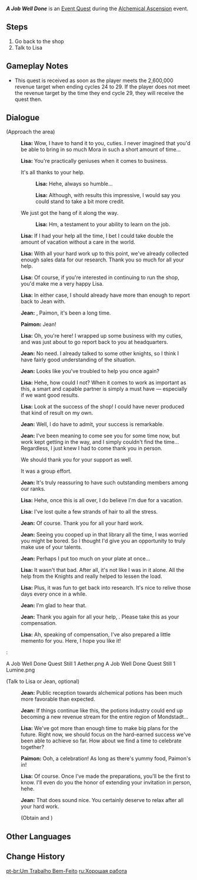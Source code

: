 {{Quest Infobox
|id            = 40154
|image         = <!-- Event Quest A Job Well Done.png -->
|type          = Story
|event_name    = Alchemical Ascension
|chapter       = 
|act           = 
|actNum        = 
|actType       = 
|part          = 
|requirement   =
* Complete cycle 24
* Reach 2,600,000 revenue, or complete cycle 29
|characters    = Jean; Lisa; Paimon; Traveler
|startLocation = [[Starfell Valley]], [[Mondstadt]]
|region        = Mondstadt
|area          = Starfell Valley
|subarea       = Whispering Woods
|prev          = International Markets (Quest)
|next          = 
|rewards       = Primogem*30;Mora*20,000;Adventurer's Experience*2;Wanderer's Advice*4;Cleverly Crafted Cauldron: Potion Plans Aplenty*1;Felix Felicium*1
|otherRewards  = 
|voiced        = yes
}}
'''''A Job Well Done''''' is an [[Event Quest]] during the [[Alchemical Ascension]] event.

==Steps==
# Go back to the shop
# Talk to Lisa

==Gameplay Notes==
* This quest is received as soon as the player meets the 2,600,000 revenue target when ending cycles 24 to 29. If the player does not meet the revenue target by the time they end cycle 29, they will receive the quest then.

==Dialogue==
{{Quest Description|The shop has been a roaring success. Time to celebrate!}}
{{Dialogue Start}}
;(Approach the area)
:{{Black Screen|You continue to run the potion shop. Thanks to all your hard work, your earnings surpass expectations...}}
:{{A|vo jyeq004b 1 lisa 01.ogg}} '''Lisa:''' Wow, I have to hand it to you, cuties. I never imagined that you'd be able to bring in so much Mora in such a short amount of time...
:{{A|vo jyeq004b 1 lisa 02.ogg}} '''Lisa:''' You're practically geniuses when it comes to business.
:{{DIcon}} It's all thanks to your help.
::{{A|vo jyeq004b 1 lisa 03a 1.ogg}} '''Lisa:''' Hehe, always so humble...
::{{A|vo jyeq004b 1 lisa 03a 2.ogg}} '''Lisa:''' Although, with results this impressive, I would say you could stand to take a bit more credit.
:{{DIcon}} We just got the hang of it along the way.
::{{A|vo jyeq004b 1 lisa 03b 1.ogg}} '''Lisa:''' Hm, a testament to your ability to learn on the job.
:{{A|vo jyeq004b 1 lisa 04.ogg}} '''Lisa:''' If I had your help all the time, I bet I could take double the amount of vacation without a care in the world.
:{{A|vo jyeq004b 1 lisa 05.ogg}} '''Lisa:''' With all your hard work up to this point, we've already collected enough sales data for our research. Thank you so much for all your help.
:{{A|vo jyeq004b 1 lisa 06.ogg}} '''Lisa:''' Of course, if you're interested in continuing to run the shop, you'd make me a very happy Lisa.
:{{A|vo jyeq004b 1 lisa 07.ogg}} '''Lisa:''' In either case, I should already have more than enough to report back to Jean with.
:{{A|vo jyeq004b 1 qin 01.ogg}} '''Jean:''' {{Traveler}}, Paimon, it's been a long time.
:{{A|vo jyeq004b 1 paimon 01.ogg}} '''Paimon:''' Jean!
:{{A|vo jyeq004b 1 lisa 08.ogg}} '''Lisa:''' Oh, you're here! I wrapped up some business with my cuties, and was just about to go report back to you at headquarters.
:{{A|vo jyeq004b 1 qin 02.ogg}} '''Jean:''' No need. I already talked to some other knights, so I think I have fairly good understanding of the situation.
:{{A|vo jyeq004b 1 qin 03.ogg}} '''Jean:''' Looks like you've troubled {{Traveler}} to help you once again?
:{{A|vo jyeq004b 1 lisa 09.ogg}} '''Lisa:''' Hehe, how could I not? When it comes to work as important as this, a smart and capable partner is simply a must have &mdash; especially if we want good results.
:{{A|vo jyeq004b 1 lisa 10.ogg}} '''Lisa:''' Look at the success of the shop! I could have never produced that kind of result on my own.
:{{A|vo jyeq004b 1 qin 04.ogg}} '''Jean:''' Well, I do have to admit, your success is remarkable.
:{{A|vo jyeq004b 1 qin 05.ogg}} '''Jean:''' I've been meaning to come see you for some time now, but work kept getting in the way, and I simply couldn't find the time... Regardless, I just knew I had to come thank you in person.
:{{DIcon}} We should thank you for your support as well.
:{{DIcon}} It was a group effort.
:{{A|vo jyeq004b 1 qin 06.ogg}} '''Jean:''' It's truly reassuring to have such outstanding members among our ranks.
:{{A|vo jyeq004b 1 lisa 11.ogg}} '''Lisa:''' Hehe, once this is all over, I do believe I'm due for a vacation.
:{{A|vo jyeq004b 1 lisa 12.ogg}} '''Lisa:''' I've lost quite a few strands of hair to all the stress.
:{{A|vo jyeq004b 1 qin 07.ogg}} '''Jean:''' Of course. Thank you for all your hard work.
:{{A|vo jyeq004b 1 qin 08.ogg}} '''Jean:''' Seeing you cooped up in that library all the time, I was worried you might be bored. So I thought I'd give you an opportunity to truly make use of your talents.
:{{A|vo jyeq004b 1 qin 09.ogg}} '''Jean:''' Perhaps I put too much on your plate at once...
:{{A|vo jyeq004b 1 lisa 13.ogg}} '''Lisa:''' It wasn't that bad. After all, it's not like I was in it alone. All the help from the Knights and {{Traveler}} really helped to lessen the load.
:{{A|vo jyeq004b 1 lisa 14.ogg}} '''Lisa:''' Plus, it was fun to get back into research. It's nice to relive those days every once in a while.
:{{A|vo jyeq004b 1 qin 10.ogg}} '''Jean:''' I'm glad to hear that.
:{{A|vo jyeq004b 1 qin 11.ogg}} '''Jean:''' Thank you again for all your help, {{Traveler}}. Please take this as your compensation.
:{{A|vo jyeq004b 1 lisa 15.ogg}} '''Lisa:''' Ah, speaking of compensation, I've also prepared a little memento for you. Here, I hope you like it!
:<gallery widths="350">
A Job Well Done Quest Still 1 Aether.png
A Job Well Done Quest Still 1 Lumine.png
</gallery>

;(Talk to Lisa or Jean, optional)
:{{A|vo dialog jyeq004b qin 01.ogg}} '''Jean:''' Public reception towards alchemical potions has been much more favorable than expected.
:{{A|vo dialog jyeq004b qin 02.ogg}} '''Jean:''' If things continue like this, the potions industry could end up becoming a new revenue stream for the entire region of Mondstadt...
:{{A|vo dialog jyeq004b lisa 01.ogg}} '''Lisa:''' We've got more than enough time to make big plans for the future. Right now, we should focus on the hard-earned success we've been able to achieve so far. How about we find a time to celebrate together?
:{{A|vo dialog jyeq004b paimon 01.ogg}} '''Paimon:''' Ooh, a celebration! As long as there's yummy food, Paimon's in!
:{{A|vo dialog jyeq004b lisa 02.ogg}} '''Lisa:''' Of course. Once I've made the preparations, you'll be the first to know. I'll even do you the honor of extending your invitation in person, hehe.
:{{A|vo dialog jyeq004b qin 03.ogg}} '''Jean:''' That does sound nice. You certainly deserve to relax after all your hard work.
:;(Obtain {{Item|Cleverly Crafted Cauldron: Potion Plans Aplenty}} and {{Item|Felix Felicium}})
{{Dialogue End}}

==Other Languages==
{{Other Languages
|en      = A Job Well Done
|zhs     = 完满收工
|zhs_rm  = Wánmǎn Shōugōng
|zht     = 圓滿收工
|zht_rm  = Yuánmǎn Shōugōng
|zh_tl   = A Satisfactory Day of Work
|ja      = 任務完遂
|ja_rm   = Ninmu Kansui
|ja_tl   = A Job Well Done
|ko      = 원만한 마무리
|ko_tl   = An Amicable Finish
|es      = Un trabajo bien hecho
|es_tl   = A Job Well Done
|fr      = Un travail bien fait
|fr_tl   = A Job Well Done
|ru      = Хорошая работа
|ru_tl   = 
|th      = ทำงานเสร็จสมบูรณ์
|th_rm   = 
|th_tl   = 
|vi      = Kết Thúc Hoàn Mỹ
|vi_tl   = 
|de      = Ein voller Erfolg
|de_tl   = A Total Success
|id      = Pekerjaan Sempurna
|id_tl   = A Perfect Job
|pt      = Um Trabalho Bem-Feito
|pt_tl   = 
|tr      = Eline Sağlık
|tr_tl   = 
|it      = Un lavoro ben svolto
|it_tl   = A Job Well Done
}}

==Change History==
{{Change History|4.5}}

[[pt-br:Um Trabalho Bem-Feito]]
[[ru:Хорошая работа]]